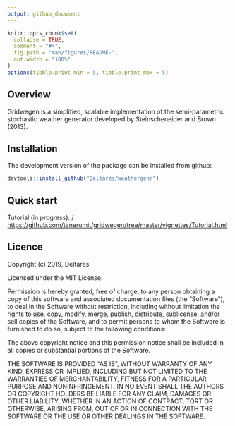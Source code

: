 ```yaml
---
output: github_document
---
```


<!-- README.md is generated from README.Rmd. Please edit that file -->

```r
knitr::opts_chunk$set(
  collapse = TRUE,
  comment = "#>",
  fig.path = "man/figures/README-",
  out.width = "100%"
)
options(tibble.print_min = 5, tibble.print_max = 5)
```

## Overview

Gridwegen is a simplified, scalable implementation of the semi-parametric stochastic weather generator developed by Steinscheneider and Brown (2013).

## Installation

The development version of the package can be installed from github:

```r
devtools::install_github("Deltares/weathergenr")
```

## Quick start

Tutorial (in progress): /
[https://github.com/tanerumit/gridwegen/tree/master/vignettes/Tutorial.html](https://htmlpreview.github.io/?https://github.com/tanerumit/gridwegen/blob/master/vignettes/Tutorial.html)


## Licence

Copyright (c) 2019, Deltares

Licensed under the MIT License.

Permission is hereby granted, free of charge, to any person obtaining a copy of this software and associated documentation files (the "Software"), to deal in the Software without restriction, including without limitation the rights to use, copy, modify, merge, publish, distribute, sublicense, and/or sell copies of the Software, and to permit persons to whom the Software is furnished to do so, subject to the following conditions:

The above copyright notice and this permission notice shall be included in all copies or substantial portions of the Software.

THE SOFTWARE IS PROVIDED "AS IS", WITHOUT WARRANTY OF ANY KIND, EXPRESS OR IMPLIED, INCLUDING BUT NOT LIMITED TO THE WARRANTIES OF MERCHANTABILITY, FITNESS FOR A PARTICULAR PURPOSE AND NONINFRINGEMENT. IN NO EVENT SHALL THE AUTHORS OR COPYRIGHT HOLDERS BE LIABLE FOR ANY CLAIM, DAMAGES OR OTHER LIABILITY, WHETHER IN AN ACTION OF CONTRACT, TORT OR OTHERWISE, ARISING FROM, OUT OF OR IN CONNECTION WITH THE SOFTWARE OR THE USE OR OTHER DEALINGS IN THE SOFTWARE.
